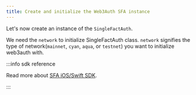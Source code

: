 ```yaml
---
title: Create and initialize the Web3Auth SFA instance
---
```


Let's now create an instance of the `SingleFactAuth`.

We need the `network` to initialize SingleFactAuth class. `network` signifies the type of network(`mainnet`, `cyan`, `aqua`, or `testnet`) you want to
initialize web3auth with.

:::info sdk reference

Read more about [SFA iOS/Swift SDK](/sdk/core-kit/sfa-ios).

:::
